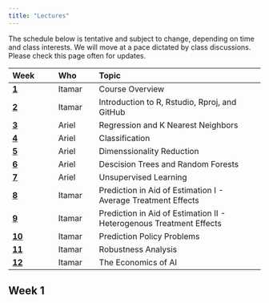 ```yaml
---
title: "Lectures"
---
```


The schedule below is tentative and subject to change, depending on time and class interests.
We will move at a pace dictated by class discussions. Please check this page often for updates.

| Week                  | Who                | Topic                                                                          |
|:----------------------|:--------------------|:---------------------------------------------------------------------------------|
| [**1**](#week-1)      | Itamar | Course Overview |
| [**2**](#week-2)      | Itamar| Introduction to R, Rstudio, Rproj, and GitHub |
| [**3**](#week-3)      | Ariel | Regression and K Nearest Neighbors|
| [**4**](#week-4)      | Ariel | Classification |
| [**5**](#week-5)      | Ariel | Dimenssionality Reduction |
| [**6**](#week-6)      | Ariel | Descision Trees and Random Forests| 
| [**7**](#week-7)      | Ariel | Unsupervised Learning|
| [**8**](#week-8)      | Itamar | Prediction in Aid of Estimation I - Average Treatment Effects |
| [**9**](#week-9)      | Itamar | Prediction in Aid of Estimation II - Heterogenous Treatment Effects |
| [**10**](#week-10)    | Itamar | Prediction Policy Problems |
| [**11**](#week-11)    | Itamar | Robustness Analysis |
| [**12**](#week-12)    | Itamar | The Economics of AI|


## Week 1
